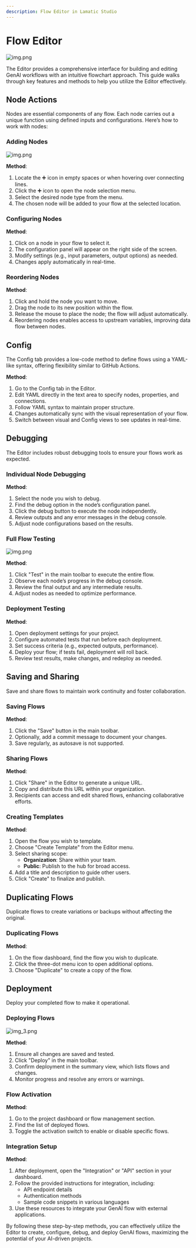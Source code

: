 ```yaml
---
description: Flow Editor in Lamatic Studio
---
```

# Flow Editor

![img.png](./img/flow-editor.webp)

The Editor provides a comprehensive interface for building and editing GenAI workflows with an intuitive flowchart approach. This guide walks through key features and methods to help you utilize the Editor effectively.

## Node Actions

Nodes are essential components of any flow. Each node carries out a unique function using defined inputs and configurations. Here’s how to work with nodes:

### Adding Nodes
![img.png](./img/node-add.webp)

**Method**:
1. Locate the ➕ icon in empty spaces or when hovering over connecting lines.
2. Click the ➕ icon to open the node selection menu.
3. Select the desired node type from the menu.
4. The chosen node will be added to your flow at the selected location.

### Configuring Nodes

**Method**:
1. Click on a node in your flow to select it.
2. The configuration panel will appear on the right side of the screen.
3. Modify settings (e.g., input parameters, output options) as needed.
4. Changes apply automatically in real-time.

### Reordering Nodes

**Method**:
1. Click and hold the node you want to move.
2. Drag the node to its new position within the flow.
3. Release the mouse to place the node; the flow will adjust automatically.
4. Reordering nodes enables access to upstream variables, improving data flow between nodes.

## Config

The Config tab provides a low-code method to define flows using a YAML-like syntax, offering flexibility similar to GitHub Actions.

**Method**:
1. Go to the Config tab in the Editor.
2. Edit YAML directly in the text area to specify nodes, properties, and connections.
3. Follow YAML syntax to maintain proper structure.
4. Changes automatically sync with the visual representation of your flow.
5. Switch between visual and Config views to see updates in real-time.

## Debugging

The Editor includes robust debugging tools to ensure your flows work as expected.

### Individual Node Debugging

**Method**:
1. Select the node you wish to debug.
2. Find the debug option in the node’s configuration panel.
3. Click the debug button to execute the node independently.
4. Review outputs and any error messages in the debug console.
5. Adjust node configurations based on the results.

### Full Flow Testing
![img.png](./img/node-add.webp)

**Method**:
1. Click "Test" in the main toolbar to execute the entire flow.
2. Observe each node’s progress in the debug console.
3. Review the final output and any intermediate results.
4. Adjust nodes as needed to optimize performance.

### Deployment Testing

**Method**:
1. Open deployment settings for your project.
2. Configure automated tests that run before each deployment.
3. Set success criteria (e.g., expected outputs, performance).
4. Deploy your flow; if tests fail, deployment will roll back.
5. Review test results, make changes, and redeploy as needed.

## Saving and Sharing

Save and share flows to maintain work continuity and foster collaboration.

### Saving Flows

**Method**:
1. Click the "Save" button in the main toolbar.
2. Optionally, add a commit message to document your changes.
3. Save regularly, as autosave is not supported.

### Sharing Flows

**Method**:
1. Click "Share" in the Editor to generate a unique URL.
2. Copy and distribute this URL within your organization.
3. Recipients can access and edit shared flows, enhancing collaborative efforts.

### Creating Templates

**Method**:
1. Open the flow you wish to template.
2. Choose "Create Template" from the Editor menu.
3. Select sharing scope:
    - **Organization**: Share within your team.
    - **Public**: Publish to the hub for broad access.
4. Add a title and description to guide other users.
5. Click "Create" to finalize and publish.

## Duplicating Flows

Duplicate flows to create variations or backups without affecting the original.

### Duplicating Flows

**Method**:
1. On the flow dashboard, find the flow you wish to duplicate.
2. Click the three-dot menu icon to open additional options.
3. Choose "Duplicate" to create a copy of the flow.

## Deployment

Deploy your completed flow to make it operational.

### Deploying Flows

![img_3.png](./img/deploy.webp)

**Method**:
1. Ensure all changes are saved and tested.
2. Click "Deploy" in the main toolbar.
3. Confirm deployment in the summary view, which lists flows and changes.
4. Monitor progress and resolve any errors or warnings.

### Flow Activation

**Method**:
1. Go to the project dashboard or flow management section.
2. Find the list of deployed flows.
3. Toggle the activation switch to enable or disable specific flows.

### Integration Setup

**Method**:
1. After deployment, open the "Integration" or "API" section in your dashboard.
2. Follow the provided instructions for integration, including:
    - API endpoint details
    - Authentication methods
    - Sample code snippets in various languages
3. Use these resources to integrate your GenAI flow with external applications.

By following these step-by-step methods, you can effectively utilize the Editor to create, configure, debug, and deploy GenAI flows, maximizing the potential of your AI-driven projects.